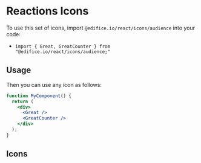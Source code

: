 
<Meta title="Design System/Icons/Audience Icons" />

# Reactions Icons

To use this set of icons, import `@edifice.io/react/icons/audience` into your code:

- `import { Great, GreatCounter } from "@edifice.io/react/icons/audience;"`

## Usage

Then you can use any icon as follows:

```jsx
function MyComponent() {
  return (
    <div>
      <Great />
      <GreatCounter />
    </div>
  );
}
```

## Icons

<Icons icons={icons} />

